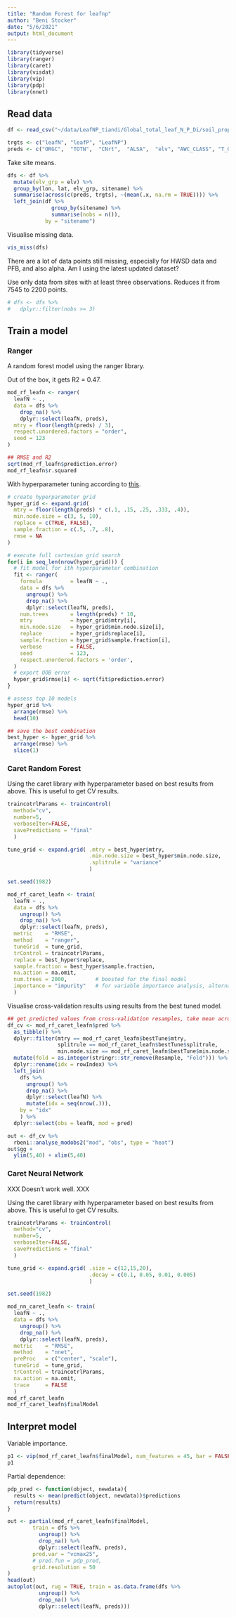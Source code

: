 ```yaml
---
title: "Random Forest for leafnp"
author: "Beni Stocker"
date: "5/6/2021"
output: html_document
---
```


```r
library(tidyverse)
library(ranger)
library(caret)
library(visdat)
library(vip)
library(pdp)
library(nnet)
```

## Read data

```r
df <- read_csv("~/data/LeafNP_tiandi/Global_total_leaf_N_P_Di/soil_property_extraction_20210323/global_leaf_NP_with_soil_property_from_HWSD_WISE_GSDE_Pmodel_Ndep_GTI_CO2_25032021.csv")

trgts <- c("leafN", "leafP", "LeafNP")
preds <- c("ORGC",  "TOTN",  "CNrt",  "ALSA",  "elv", "AWC_CLASS", "T_GRAVEL",  "T_SAND",  "T_SILT",  "T_CLAY",  "T_REF_BULK_DENSITY",  "T_BULK_DENSITY",  "T_OC",  "T_PH_H2O", "T_CEC_CLAY",  "T_CEC_SOIL",  "T_BS",  "T_TEB",  "T_CACO3",  "T_ESP",  "T_ECE",  "PBR", "PHH2O",  "gti",  "ndep",  "co2",  "mat",  "matgs",  "tmonthmin",  "tmonthmax", "ndaysgs",  "mai",  "maigs",  "map",  "pmonthmin",  "mapgs",  "mavgs",  "mav", "alpha",  "vcmax25",  "jmax25",  "gs_accl",  "aet",  "ai",  "cwdx80")
```

Take site means.
```r
dfs <- df %>% 
  mutate(elv_grp = elv) %>% 
  group_by(lon, lat, elv_grp, sitename) %>% 
  summarise(across(c(preds, trgts), ~(mean(.x, na.rm = TRUE)))) %>% 
  left_join(df %>% 
              group_by(sitename) %>% 
              summarise(nobs = n()),
            by = "sitename")
```

Visualise missing data.
```r
vis_miss(dfs)
```
There are a lot of data points still missing, especially for HWSD data and PFB, and also alpha. Am I using the latest updated dataset? 

Use only data from sites with at least three observations. Reduces it from 7545 to 2200 points.
```r
# dfs <- dfs %>% 
#   dplyr::filter(nobs >= 3)
```


## Train a model

### Ranger

A random forest model using the ranger library.

Out of the box, it gets R2 = 0.47.

```r
mod_rf_leafn <- ranger(
  leafN ~ ., 
  data = dfs %>% 
    drop_na() %>% 
    dplyr::select(leafN, preds),
  mtry = floor(length(preds) / 3),
  respect.unordered.factors = "order",
  seed = 123
)

## RMSE and R2
sqrt(mod_rf_leafn$prediction.error)
mod_rf_leafn$r.squared
```

With hyperparameter tuning according to [this](https://bradleyboehmke.github.io/HOML/random-forest.html).
```r
# create hyperparameter grid
hyper_grid <- expand.grid(
  mtry = floor(length(preds) * c(.1, .15, .25, .333, .4)),
  min.node.size = c(3, 5, 10), 
  replace = c(TRUE, FALSE),                               
  sample.fraction = c(.5, .7, .8),                       
  rmse = NA                                               
)

# execute full cartesian grid search
for(i in seq_len(nrow(hyper_grid))) {
  # fit model for ith hyperparameter combination
  fit <- ranger(
    formula         = leafN ~ ., 
    data = dfs %>% 
      ungroup() %>% 
      drop_na() %>% 
      dplyr::select(leafN, preds),
    num.trees       = length(preds) * 10,
    mtry            = hyper_grid$mtry[i],
    min.node.size   = hyper_grid$min.node.size[i],
    replace         = hyper_grid$replace[i],
    sample.fraction = hyper_grid$sample.fraction[i],
    verbose         = FALSE,
    seed            = 123,
    respect.unordered.factors = 'order',
  )
  # export OOB error 
  hyper_grid$rmse[i] <- sqrt(fit$prediction.error)
}

# assess top 10 models
hyper_grid %>%
  arrange(rmse) %>%
  head(10)

## save the best combination
best_hyper <- hyper_grid %>% 
  arrange(rmse) %>% 
  slice(1)
```

### Caret Random Forest

Using the caret library with hyperparameter based on best results from above. This is useful to get CV results.
```r
traincotrlParams <- trainControl( 
  method="cv", 
  number=5, 
  verboseIter=FALSE,
  savePredictions = "final"
  )

tune_grid <- expand.grid( .mtry = best_hyper$mtry, 
                          .min.node.size = best_hyper$min.node.size,
                          .splitrule = "variance"
                          ) 

set.seed(1982)

mod_rf_caret_leafn <- train(
  leafN ~ .,
  data = dfs %>% 
    ungroup() %>% 
    drop_na() %>% 
    dplyr::select(leafN, preds),
  metric    = "RMSE",
  method    = "ranger",
  tuneGrid  = tune_grid,
  trControl = traincotrlParams,
  replace = best_hyper$replace,
  sample.fraction = best_hyper$sample.fraction,
  na.action = na.omit,
  num.trees = 2000,         # boosted for the final model
  importance = "impurity"   # for variable importance analysis, alternative: "permutation"
  )
```

Visualise cross-validation results using results from the best tuned model.
```r
## get predicted values from cross-validation resamples, take mean across repetitions
df_cv <- mod_rf_caret_leafn$pred %>% 
  as_tibble() %>% 
  dplyr::filter(mtry == mod_rf_caret_leafn$bestTune$mtry, 
                splitrule == mod_rf_caret_leafn$bestTune$splitrule, 
                min.node.size == mod_rf_caret_leafn$bestTune$min.node.size) %>%
  mutate(fold = as.integer(stringr::str_remove(Resample, "Fold"))) %>% 
  dplyr::rename(idx = rowIndex) %>% 
  left_join(
    dfs %>% 
      ungroup() %>% 
      drop_na() %>% 
      dplyr::select(leafN) %>% 
      mutate(idx = seq(nrow(.))),
    by = "idx"
    ) %>% 
  dplyr::select(obs = leafN, mod = pred)

out <- df_cv %>% 
  rbeni::analyse_modobs2("mod", "obs", type = "heat")
out$gg +
  ylim(5,40) + xlim(5,40)
```

### Caret Neural Network

XXX Doesn't work well. XXX

Using the caret library with hyperparameter based on best results from above. This is useful to get CV results.
```r
traincotrlParams <- trainControl( 
  method="cv", 
  number=5, 
  verboseIter=FALSE,
  savePredictions = "final"
  )

tune_grid <- expand.grid( .size = c(12,15,20), 
                          .decay = c(0.1, 0.05, 0.01, 0.005)
                          ) 

set.seed(1982)

mod_nn_caret_leafn <- train(
  leafN ~ .,
  data = dfs %>% 
    ungroup() %>% 
    drop_na() %>% 
    dplyr::select(leafN, preds),
  metric    = "RMSE",
  method    = "nnet",
  preProc   = c("center", "scale"),
  tuneGrid  = tune_grid,
  trControl = traincotrlParams,
  na.action = na.omit,
  trace     = FALSE
  )
mod_rf_caret_leafn
mod_rf_caret_leafn$finalModel
```

## Interpret model

Variable importance.

```r
p1 <- vip(mod_rf_caret_leafn$finalModel, num_features = 45, bar = FALSE)
p1
```

Partial dependence:
```r
pdp_pred <- function(object, newdata){
  results <- mean(predict(object, newdata))$predictions
  return(results)
}

out <- partial(mod_rf_caret_leafn$finalModel, 
        train = dfs %>% 
          ungroup() %>% 
          drop_na() %>% 
          dplyr::select(leafN, preds),
        pred.var = "vcmax25",
        # pred.fun = pdp_pred,
        grid.resolution = 50
)
head(out)
autoplot(out, rug = TRUE, train = as.data.frame(dfs %>% 
          ungroup() %>% 
          drop_na() %>% 
          dplyr::select(leafN, preds)))
```